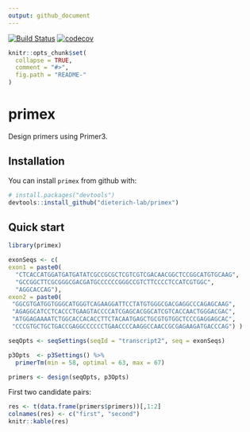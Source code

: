 ```yaml
---
output: github_document
---
```


<!-- README.md is generated from README.Rmd. Please edit that file -->
[![Build Status](https://travis-ci.org/dieterich-lab/primex.svg?branch=dev)](https://travis-ci.org/dieterich-lab/primex.svg?branch=dev)
[![codecov](https://codecov.io/gh/dieterich-lab/primex/branch/dev/graph/badge.svg)](https://codecov.io/gh/dieterich-lab/primex/)
```r
knitr::opts_chunk$set(
  collapse = TRUE,
  comment = "#>",
  fig.path = "README-"
)
```

# primex

Design primers using Primer3. 

## Installation

You can install `primex` from github with:

```r
# install.packages("devtools")
devtools::install_github("dieterich-lab/primex")
```

## Quick start

```r
library(primex)

exonSeqs <- c(
exon1 = paste0(
  "CTCACCATGGATGATGATATCGCCGCGCTCGTCGTCGACAACGGCTCCGGCATGTGCAAG",
  "GCCGGCTTCGCGGGCGACGATGCCCCCCGGGCCGTCTTCCCCTCCATCGTGGC",
  "AGGCACCAG"),
exon2 = paste0(
 "GGCGTGATGGTGGGCATGGGTCAGAAGGATTCCTATGTGGGCGACGAGGCCCAGAGCAAG",
 "AGAGGCATCCTCACCCTGAAGTACCCCATCGAGCACGGCATCGTCACCAACTGGGACGAC",
 "ATGGAGAAAATCTGGCACCACACCTTCTACAATGAGCTGCGTGTGGCTCCCGAGGAGCAC",
 "CCCGTGCTGCTGACCGAGGCCCCCCTGAACCCCAAGGCCAACCGCGAGAAGATGACCCAG") )

seqOpts <- seqSettings(seqId = "transcript2", seq = exonSeqs) 

p3Opts  <- p3Settings() %>%  
  primerTm(min = 58, optimal = 63, max = 67)

primers <- design(seqOpts, p3Opts)
```
First two candidate pairs:
```r
res <- t(data.frame(primers$primers))[,1:2]
colnames(res) <- c("first", "second")
knitr::kable(res)
```

